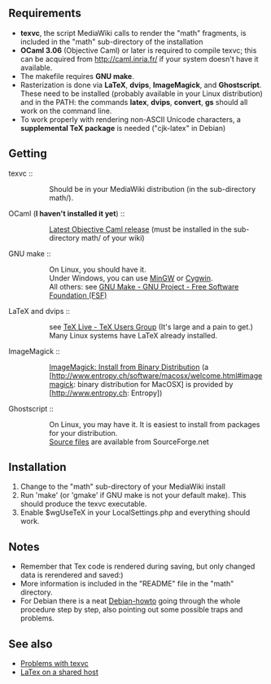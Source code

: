 ==Requirements==

* <b>texvc</b>, the script MediaWiki calls to render the "math" fragments, is included in the "math" sub-directory of the installation
* <b>OCaml 3.06</b> (Objective Caml) or later is required to compile texvc; this can be acquired from http://caml.inria.fr/ if your system doesn't have it available.
* The makefile requires <b>GNU make</b>.
* Rasterization is done via <b>LaTeX</b>, <b>dvips</b>, <b>ImageMagick</b>, and <b>Ghostscript</b>. These need to be installed (probably available in your Linux distribution) and in the PATH: the commands <b>latex</b>, <b>dvips</b>, <b>convert</b>, <b>gs</b> should all work on the command line.
* To work properly with rendering non-ASCII Unicode characters, a <b>supplemental TeX package</b> is needed ("cjk-latex" in Debian)


==Getting==
texvc :: 
:: Should be in your MediaWiki distribution (in the sub-directory math/).

OCaml (<b>I haven't installed it yet</b>) ::
:: [http://caml.inria.fr/ocaml/release.en.html Latest Objective Caml release] (must be installed in the sub-directory math/ of your wiki)

GNU make ::
:: On Linux, you should have it.
:: Under Windows, you can use [http://www.mingw.org/ MinGW] or [http://www.cygwin.com/ Cygwin].
:: All others: see [http://www.gnu.org/software/make/make.html GNU Make - GNU Project - Free Software Foundation (FSF)]

LaTeX and dvips ::
:: see [http://www.tug.org/texlive/ TeX Live - TeX Users Group] (It's large and a pain to get.)
:: Many Linux systems have LaTeX already installed.

ImageMagick ::
:: [http://www.imagemagick.org/script/binary-releases.php ImageMagick: Install from Binary Distribution] (a [http://www.entropy.ch/software/macosx/welcome.html#imagemagick: binary distribution for MacOSX] is provided by [http://www.entropy.ch: Entropy])

Ghostscript ::
:: On Linux, you may have it. It is easiest to install from packages for your distribution.
:: [http://sourceforge.net/projects/ghostscript/ Source files] are available from SourceForge.net

==Installation==

# Change to the "math" sub-directory of your MediaWiki install
# Run 'make' (or 'gmake' if GNU make is not your default make). This should produce the texvc executable.
# Enable $wgUseTeX in your LocalSettings.php and everything should work.

==Notes==

* Remember that Tex code is rendered during saving, but only changed data is rerendered and saved:)
* More information is included in the "README" file in the "math" directory.
* For Debian there is a neat [[Help:Running_MediaWiki_on_Debian_GNU/Linux#TeX_Support|Debian-howto]] going through the whole procedure step by step, also pointing out some possible traps and problems.

==See also==
* [[Problems with texvc]]
* [[LaTex on a shared host]]
